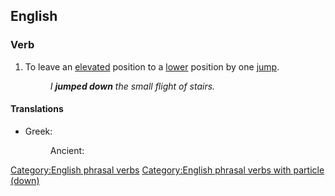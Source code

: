 ==English==

===Verb===
{{head|en|verb}}

# To leave an [[elevated]] position to a [[lower]] position by one [[jump]].
#: ''I '''jumped down''' the small flight of stairs.''
====Translations====
{{trans-top|to leave an elevated position to a lower position by one jump}}
* Greek:
*: Ancient: {{t|grc|καταπηδάω}}
{{trans-mid}}
{{trans-bottom}}

[[Category:English phrasal verbs]]
[[Category:English phrasal verbs with particle (down)]]